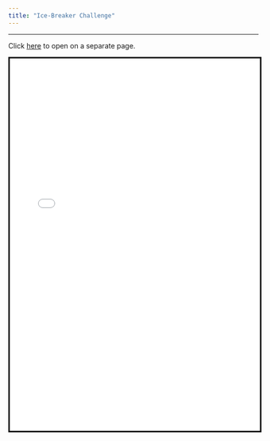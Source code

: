 ```yaml
---
title: "Ice-Breaker Challenge"
---
```


***

Click [here](icebreaker/index.html) to open on a separate page.

<iframe style="height:750px; width:100%; border:3px solid black;" src="icebreaker/index.html" id="frame"></iframe>
